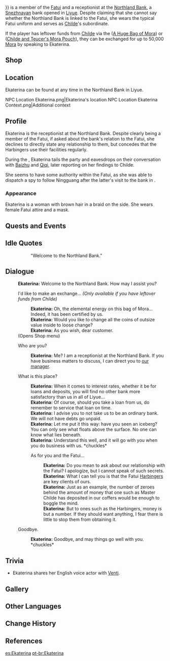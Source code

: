 {{Character Infobox
|image            = NPC Ekaterina.png
|affiliation      = Fatui
|affiliation2     = Northland Bank
|region           = Snezhnaya
|region2          = Liyue
|location         = Liyue
|type             = Open-World NPC
|title            = Receptionist, Northland Bank
|voiceEN          = {{w|Erika Harlacher}}<ref>YouTube: [https://youtu.be/ZDjZnRmlmjM EN VA Self Announcement]</ref>
|voiceCN          = 
|voiceJP          = [http://amuleto.jp/talents/iizumimomone.html Iizumi Momone ({{ja|飯泉 桃音}})]<ref name="Iizumi Momone">Amuleto: [http://amuleto.jp/talents/iizumimomone.html JP VA's Profile]</ref>
|voiceKR          = 
}}
{{Lang|'''Ekaterina'''|ru=Екатерина|ru_rm={{#invoke:ru-rm|main|Екатерина}}}} is a member of the [[Fatui]] and a receptionist at the [[Northland Bank]], a [[Snezhnaya]]n bank opened in [[Liyue]]. Despite claiming that she cannot say whether the Northland Bank is linked to the Fatui, she wears the typical Fatui uniform and serves as [[Childe]]'s subordinate.

If the player has leftover funds from [[Childe]] via the {{Quest|Downtown}} ([[A Huge Bag of Mora]]) or {{Quest|Teucer's Terrific Tour}} ([[Childe and Teucer's Mora Pouch]]), they can be exchanged for up to 50,000 [[Mora]] by speaking to Ekaterina.

==Shop==
{{Shop/Header|currency=Exchange|vendor=Ekaterina}}
{{Shop|Mora|A Huge Bag of Mora*1|50,000|x=1}}
{{Shop|Mora|Childe and Teucer's Mora Pouch*1|35,000|x=1}}
{{Shop/Footer}}

==Location==
Ekaterina can be found at any time in the Northland Bank in Liyue.
<gallery>
NPC Location Ekaterina.png|Ekaterina's location
NPC Location Ekaterina Context.png|Additional context
</gallery>

==Profile==
Ekaterina is the receptionist at the Northland Bank. Despite clearly being a member of the Fatui, if asked about the bank's relation to the Fatui, she declines to directly state any relationship to them, but concedes that the Harbingers use their facilities regularly.

During the {{Quest|Guizhong (Quest)}}, Ekaterina tails the party and eavesdrops on their conversation with [[Baizhu]] and [[Qiqi]], later reporting on her findings to Childe.

She seems to have some authority within the Fatui, as she was able to dispatch a spy to follow Ningguang after the latter's visit to the bank in {{Quest|Endless Smoke}}.

===Appearance===
Ekaterina is a woman with brown hair in a braid on the side. She wears female Fatui attire and a mask.

==Quests and Events==
{{Quests and Events}}

==Idle Quotes==
{{Dialogue Start}}
:: {{A|VO Ekaterina 01.ogg}} "Welcome to the Northland Bank."
{{Dialogue End}}

==Dialogue==
{{Dialogue Start}}
:'''Ekaterina:''' Welcome to the Northland Bank. How may I assist you?
:{{DIcon|Shop}} I'd like to make an exchange... ''(Only available if you have leftover funds from Childe)''
::'''Ekaterina:''' Oh, the elemental energy on this bag of Mora... Indeed, it has been certified by us.
::'''Ekaterina:''' Would you like to change all the coins of outsize value inside to loose change?
::'''Ekaterina:''' As you wish, dear customer.
:;(Opens Shop menu)
:{{DIcon}} Who are you?
::'''Ekaterina:''' Me? I am a receptionist at the Northland Bank. If you have business matters to discuss, I can direct you to [[Andrei|our manager]].
:{{DIcon}} What is this place?
::'''Ekaterina:''' When it comes to interest rates, whether it be for loans and deposits, you will find no other bank more satisfactory than us in all of Liyue...
::'''Ekaterina:''' Of course, should you take a loan from us, do remember to service that loan on time.
::'''Ekaterina:''' I advise you to not take us to be an ordinary bank. We will not have debts go unpaid.
::'''Ekaterina:''' Let me put it this way: have you seen an iceberg? You can only see what floats above the surface. No one can know what lies beneath.
::'''Ekaterina:''' Understand this well, and it will go with you when you do business with us. *chuckles*
::{{DIcon}} As for you and the Fatui...
:::'''Ekaterina:''' Do you mean to ask about our relationship with the Fatui? I apologize, but I cannot speak of such secrets.
:::'''Ekaterina:''' What I can tell you is that the Fatui [[Harbinger]]s are key clients of ours.
:::'''Ekaterina:''' Just as an example, the number of zeroes behind the amount of money that one such as Master Childe has deposited in our coffers would be enough to boggle the mind.
:::'''Ekaterina:''' But to ones such as the Harbingers, money is but a number. If they should want anything, I fear there is little to stop them from obtaining it.
:{{DIcon}} Goodbye.
::'''Ekaterina:''' Goodbye, and may things go well with you. *chuckles*
{{Dialogue End}}

==Trivia==
* Ekaterina shares her English voice actor with [[Venti]].

==Gallery==
{{Files by Character Gallery|Ekaterina Gallery Files}}

==Other Languages==
{{Other Languages
|default_hidden = 1
|en      = Ekaterina
|zhs     = 叶卡捷琳娜
|zhs_rm  = Yèkǎjiélínnà
|zht     = 葉卡捷琳娜
|zht_rm  = Yèkǎjiélínnà
|ja      = エカテリーナ
|ja_rm   = Ekateriina
|ko      = //예카테리나//
|es      = Ekaterina
|fr      = Ekaterina
|ru      = Екатерина
|th      = Ekaterina
|vi      = Ekaterina
|de      = Ekaterina
|id      = Ekaterina
|pt      = Ekaterina
|tr      = Ekaterina
|it      = Ekaterina
}}

==Change History==
{{Change History|1.0}}

==References==
{{Reflist}}

[[es:Ekaterina]]
[[pt-br:Ekaterina]]